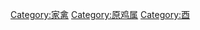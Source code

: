 {{catmore}}

{{Commonscat|Chickens}}

[[Category:家禽|Category:家禽]]
[[Category:原鸡属|Category:原鸡属]]
[[Category:酉|Category:酉]]